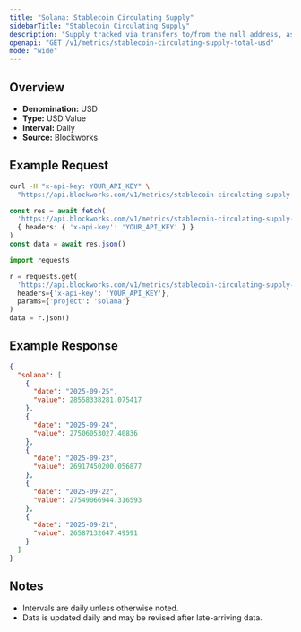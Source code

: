 ```yaml
---
title: "Solana: Stablecoin Circulating Supply"
sidebarTitle: "Stablecoin Circulating Supply"
description: "Supply tracked via transfers to/from the null address, as well as distinct issuance and redemption events for supported stablecoins. Circulating supply remove supply held in bridges, token treasuries, and known mint/burn addresses."
openapi: "GET /v1/metrics/stablecoin-circulating-supply-total-usd"
mode: "wide"
---
```


## Overview

- **Denomination:** USD
- **Type:** USD Value
- **Interval:** Daily
- **Source:** Blockworks

## Example Request

<CodeGroup>

```bash cURL
curl -H "x-api-key: YOUR_API_KEY" \
  "https://api.blockworks.com/v1/metrics/stablecoin-circulating-supply-total-usd?project=solana"
```

```typescript TypeScript
const res = await fetch(
  'https://api.blockworks.com/v1/metrics/stablecoin-circulating-supply-total-usd?project=solana',
  { headers: { 'x-api-key': 'YOUR_API_KEY' } }
)
const data = await res.json()
```

```python Python
import requests

r = requests.get(
  'https://api.blockworks.com/v1/metrics/stablecoin-circulating-supply-total-usd',
  headers={'x-api-key': 'YOUR_API_KEY'},
  params={'project': 'solana'}
)
data = r.json()
```

</CodeGroup>

## Example Response

```json
{
  "solana": [
    {
      "date": "2025-09-25",
      "value": 28558338281.075417
    },
    {
      "date": "2025-09-24",
      "value": 27506053027.40836
    },
    {
      "date": "2025-09-23",
      "value": 26917450200.056877
    },
    {
      "date": "2025-09-22",
      "value": 27549066944.316593
    },
    {
      "date": "2025-09-21",
      "value": 26587132647.49591
    }
  ]
}
```

## Notes
- Intervals are daily unless otherwise noted.
- Data is updated daily and may be revised after late-arriving data.